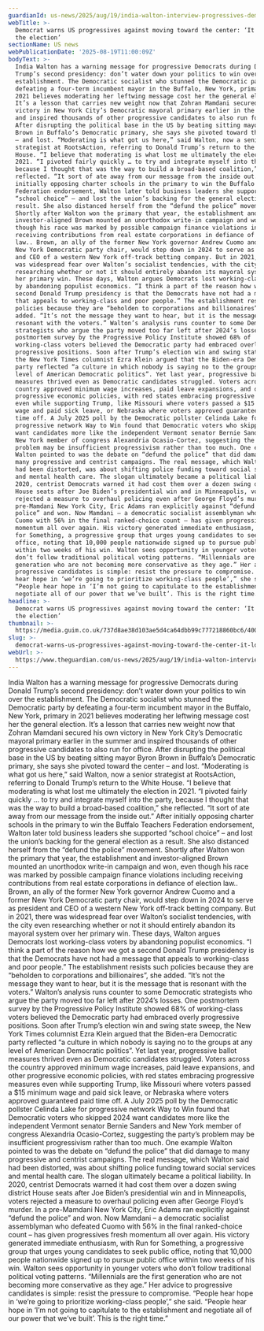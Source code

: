 ```yaml
---
guardianId: us-news/2025/aug/19/india-walton-interview-progressives-democrats
webTitle: >-
  Democrat warns US progressives against moving toward the center: ‘It lost me
  the election’
sectionName: US news
webPublicationDate: '2025-08-19T11:00:09Z'
bodyText: >-
  India Walton has a warning message for progressive Democrats during Donald
  Trump’s second presidency: don’t water down your politics to win over the
  establishment. The Democratic socialist who stunned the Democratic party by
  defeating a four-term incumbent mayor in the Buffalo, New York, primary in
  2021 believes moderating her leftwing message cost her the general election.
  It’s a lesson that carries new weight now that Zohran Mamdani secured his own
  victory in New York City’s Democratic mayoral primary earlier in the summer
  and inspired thousands of other progressive candidates to also run for office.
  After disrupting the political base in the US by beating sitting mayor Byron
  Brown in Buffalo’s Democratic primary, she says she pivoted toward the center
  – and lost. “Moderating is what got us here,” said Walton, now a senior
  strategist at RootsAction, referring to Donald Trump’s return to the White
  House. “I believe that moderating is what lost me ultimately the election in
  2021. “I pivoted fairly quickly … to try and integrate myself into the party,
  because I thought that was the way to build a broad-based coalition,” she
  reflected. “It sort of ate away from our message from the inside out.” After
  initially opposing charter schools in the primary to win the Buffalo Teachers
  Federation endorsement, Walton later told business leaders she supported
  “school choice” – and lost the union’s backing for the general election as a
  result. She also distanced herself from the “defund the police” movement.
  Shortly after Walton won the primary that year, the establishment and
  investor-aligned Brown mounted an unorthodox write-in campaign and won, even
  though his race was marked by possible campaign finance violations including
  receiving contributions from real estate corporations in defiance of election
  law.. Brown, an ally of the former New York governor Andrew Cuomo and a former
  New York Democratic party chair, would step down in 2024 to serve as president
  and CEO of a western New York off-track betting company. But in 2021, there
  was widespread fear over Walton’s socialist tendencies, with the city even
  researching whether or not it should entirely abandon its mayoral system over
  her primary win. These days, Walton argues Democrats lost working-class voters
  by abandoning populist economics. “I think a part of the reason how we got a
  second Donald Trump presidency is that the Democrats have not had a message
  that appeals to working-class and poor people.” The establishment resists such
  policies because they are “beholden to corporations and billionaires”, she
  added. “It’s not the message they want to hear, but it is the message that is
  resonant with the voters.” Walton’s analysis runs counter to some Democratic
  strategists who argue the party moved too far left after 2024’s losses. One
  postmortem survey by the Progressive Policy Institute showed 68% of
  working-class voters believed the Democratic party had embraced overly
  progressive positions. Soon after Trump’s election win and swing state sweep,
  the New York Times columnist Ezra Klein argued that the Biden-era Democratic
  party reflected “a culture in which nobody is saying no to the groups at any
  level of American Democratic politics”. Yet last year, progressive ballot
  measures thrived even as Democratic candidates struggled. Voters across the
  country approved minimum wage increases, paid leave expansions, and other
  progressive economic policies, with red states embracing progressive measures
  even while supporting Trump, like Missouri where voters passed a $15 minimum
  wage and paid sick leave, or Nebraska where voters approved guaranteed paid
  time off. A July 2025 poll by the Democratic pollster Celinda Lake for
  progressive network Way to Win found that Democratic voters who skipped 2024
  want candidates more like the independent Vermont senator Bernie Sanders and
  New York member of congress Alexandria Ocasio-Cortez, suggesting the party’s
  problem may be insufficient progressivism rather than too much. One example
  Walton pointed to was the debate on “defund the police” that did damage to
  many progressive and centrist campaigns. The real message, which Walton said
  had been distorted, was about shifting police funding toward social services
  and mental health care. The slogan ultimately became a political liability. In
  2020, centrist Democrats warned it had cost them over a dozen swing district
  House seats after Joe Biden’s presidential win and in Minneapolis, voters
  rejected a measure to overhaul policing even after George Floyd’s murder. In a
  pre-Mamdani New York City, Eric Adams ran explicitly against “defund the
  police” and won. Now Mamdani – a democratic socialist assemblyman who defeated
  Cuomo with 56% in the final ranked-choice count – has given progressives fresh
  momentum all over again. His victory generated immediate enthusiasm, with Run
  for Something, a progressive group that urges young candidates to seek public
  office, noting that 10,000 people nationwide signed up to pursue public office
  within two weeks of his win. Walton sees opportunity in younger voters who
  don’t follow traditional political voting patterns. “Millennials are the first
  generation who are not becoming more conservative as they age.” Her advice to
  progressive candidates is simple: resist the pressure to compromise. “People
  hear hope in ‘we’re going to prioritize working-class people’,” she said.
  “People hear hope in ‘I’m not going to capitulate to the establishment and
  negotiate all of our power that we’ve built’. This is the right time.”
headline: >-
  Democrat warns US progressives against moving toward the center: ‘It lost me
  the election’
thumbnail: >-
  https://media.guim.co.uk/737d8ae38d103ae5d4ca64dbb99c777218860bc6/400_0_4000_3200/500.jpg
slug: >-
  democrat-warns-us-progressives-against-moving-toward-the-center-it-lost-me-the-election
webUrl: >-
  https://www.theguardian.com/us-news/2025/aug/19/india-walton-interview-progressives-democrats
---
```

India Walton has a warning message for progressive Democrats during Donald Trump’s second presidency: don’t water down your politics to win over the establishment. The Democratic socialist who stunned the Democratic party by defeating a four-term incumbent mayor in the Buffalo, New York, primary in 2021 believes moderating her leftwing message cost her the general election. It’s a lesson that carries new weight now that Zohran Mamdani secured his own victory in New York City’s Democratic mayoral primary earlier in the summer and inspired thousands of other progressive candidates to also run for office. After disrupting the political base in the US by beating sitting mayor Byron Brown in Buffalo’s Democratic primary, she says she pivoted toward the center – and lost. “Moderating is what got us here,” said Walton, now a senior strategist at RootsAction, referring to Donald Trump’s return to the White House. “I believe that moderating is what lost me ultimately the election in 2021. “I pivoted fairly quickly … to try and integrate myself into the party, because I thought that was the way to build a broad-based coalition,” she reflected. “It sort of ate away from our message from the inside out.” After initially opposing charter schools in the primary to win the Buffalo Teachers Federation endorsement, Walton later told business leaders she supported “school choice” – and lost the union’s backing for the general election as a result. She also distanced herself from the “defund the police” movement. Shortly after Walton won the primary that year, the establishment and investor-aligned Brown mounted an unorthodox write-in campaign and won, even though his race was marked by possible campaign finance violations including receiving contributions from real estate corporations in defiance of election law.. Brown, an ally of the former New York governor Andrew Cuomo and a former New York Democratic party chair, would step down in 2024 to serve as president and CEO of a western New York off-track betting company. But in 2021, there was widespread fear over Walton’s socialist tendencies, with the city even researching whether or not it should entirely abandon its mayoral system over her primary win. These days, Walton argues Democrats lost working-class voters by abandoning populist economics. “I think a part of the reason how we got a second Donald Trump presidency is that the Democrats have not had a message that appeals to working-class and poor people.” The establishment resists such policies because they are “beholden to corporations and billionaires”, she added. “It’s not the message they want to hear, but it is the message that is resonant with the voters.” Walton’s analysis runs counter to some Democratic strategists who argue the party moved too far left after 2024’s losses. One postmortem survey by the Progressive Policy Institute showed 68% of working-class voters believed the Democratic party had embraced overly progressive positions. Soon after Trump’s election win and swing state sweep, the New York Times columnist Ezra Klein argued that the Biden-era Democratic party reflected “a culture in which nobody is saying no to the groups at any level of American Democratic politics”. Yet last year, progressive ballot measures thrived even as Democratic candidates struggled. Voters across the country approved minimum wage increases, paid leave expansions, and other progressive economic policies, with red states embracing progressive measures even while supporting Trump, like Missouri where voters passed a $15 minimum wage and paid sick leave, or Nebraska where voters approved guaranteed paid time off. A July 2025 poll by the Democratic pollster Celinda Lake for progressive network Way to Win found that Democratic voters who skipped 2024 want candidates more like the independent Vermont senator Bernie Sanders and New York member of congress Alexandria Ocasio-Cortez, suggesting the party’s problem may be insufficient progressivism rather than too much. One example Walton pointed to was the debate on “defund the police” that did damage to many progressive and centrist campaigns. The real message, which Walton said had been distorted, was about shifting police funding toward social services and mental health care. The slogan ultimately became a political liability. In 2020, centrist Democrats warned it had cost them over a dozen swing district House seats after Joe Biden’s presidential win and in Minneapolis, voters rejected a measure to overhaul policing even after George Floyd’s murder. In a pre-Mamdani New York City, Eric Adams ran explicitly against “defund the police” and won. Now Mamdani – a democratic socialist assemblyman who defeated Cuomo with 56% in the final ranked-choice count – has given progressives fresh momentum all over again. His victory generated immediate enthusiasm, with Run for Something, a progressive group that urges young candidates to seek public office, noting that 10,000 people nationwide signed up to pursue public office within two weeks of his win. Walton sees opportunity in younger voters who don’t follow traditional political voting patterns. “Millennials are the first generation who are not becoming more conservative as they age.” Her advice to progressive candidates is simple: resist the pressure to compromise. “People hear hope in ‘we’re going to prioritize working-class people’,” she said. “People hear hope in ‘I’m not going to capitulate to the establishment and negotiate all of our power that we’ve built’. This is the right time.”

